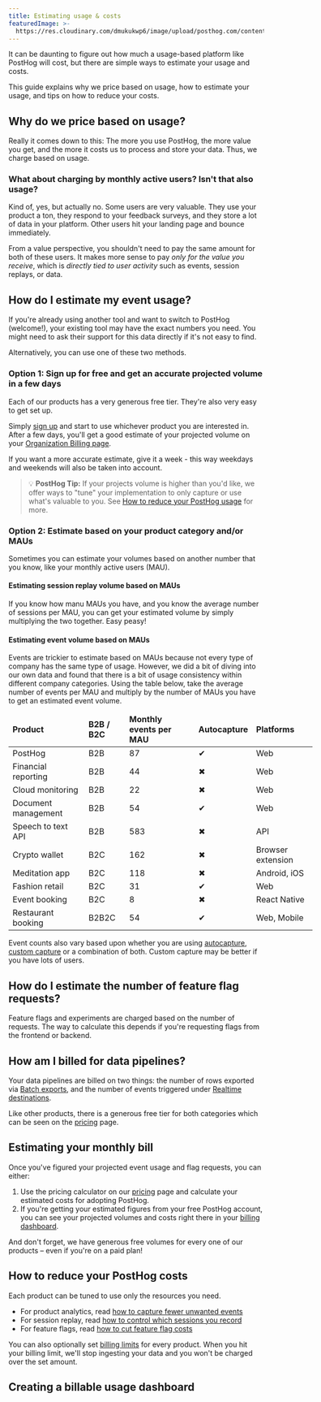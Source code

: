 ```yaml
---
title: Estimating usage & costs
featuredImage: >-
  https://res.cloudinary.com/dmukukwp6/image/upload/posthog.com/contents/docs/billing/images/docs-groups.png
---
```



It can be daunting to figure out how much a usage-based platform like PostHog will cost, but there are simple ways to estimate your usage and costs.

This guide explains why we price based on usage, how to estimate your usage, and tips on how to reduce your costs.

## Why do we price based on usage?

Really it comes down to this: The more you use PostHog, the more value you get, and the more it costs us to process and store your data. Thus, we charge based on usage.

### What about charging by monthly active users? Isn't that also usage?

Kind of, yes, but actually no. Some users are very valuable. They use your product a ton, they respond to your feedback surveys, and they store a lot of data in your platform. Other users hit your landing page and bounce immediately. 

From a value perspective, you shouldn't need to pay the same amount for both of these users. It makes more sense to pay _only for the value you receive_, which is _directly tied to user activity_ such as events, session replays, or data.

## How do I estimate my event usage?

If you're already using another tool and want to switch to PostHog (welcome!), your existing tool may have the exact numbers you need. You might need to ask their support for this data directly if it's not easy to find.

Alternatively, you can use one of these two methods.

### Option 1: Sign up for free and get an accurate projected volume in a few days

Each of our products has a very generous free tier. They're also very easy to get set up. 

Simply [sign up](https://app.posthog.com/signup) and start to use whichever product you are interested in. After a few days, you'll get a good estimate of your projected volume on your [Organization Billing page](https://app.posthog.com/organization/billing).

If you want a more accurate estimate, give it a week - this way weekdays and weekends will also be taken into account.

> 💡 **PostHog Tip:** If your projects volume is higher than you'd like, we offer ways to "tune" your implementation to only capture or use what's valuable to you. See [How to reduce your PostHog usage](/docs/getting-started/estimating-usage-costs#how-to-reduce-your-posthog-costs) for more.

### Option 2: Estimate based on your product category and/or MAUs

Sometimes you can estimate your volumes based on another number that you know, like your monthly active users (MAU).

#### Estimating session replay volume based on MAUs

If you know how manu MAUs you have, and you know the average number of sessions per MAU, you can get your estimated volume by simply multiplying the two together. Easy peasy!

#### Estimating event volume based on MAUs

Events are trickier to estimate based on MAUs because not every type of company has the same type of usage. However, we did a bit of diving into our own data and found that there is a bit of usage consistency within different company categories. Using the table below, take the average number of events per MAU and multiply by the number of MAUs you have to get an estimated event volume.

<OverflowXSection>
<table className="w-full mt-4" style="min-width: 600px;">
	<thead>
    	<tr>
			<td className="w-3/12"><strong>Product</strong></td>
        	<td className="w-3/12 text-center"><strong>B2B / B2C</strong></td>
        	<td className="w-3/12 text-center"><strong>Monthly events per MAU</strong></td>
        	<td className="w-3/12 text-center"><strong>Autocapture</strong></td>
        	<td className="w-3/12 text-center"><strong>Platforms</strong></td>
    	</tr>
	</thead>
	<tbody>
		<tr>
			<td>PostHog</td>
        	<td className="text-center">B2B</td>
        	<td className="text-center">87</td>
        	<td className="text-center"><span className="text-green text-lg">✔</span></td>
        	<td className="text-center">Web</td>
      	</tr>
		<tr>
			<td>Financial reporting</td>
        	<td className="text-center">B2B</td>
        	<td className="text-center">44</td>
        	<td className="text-center"><span className="text-red text-lg">✖</span></td>        <td className="text-center">Web</td>
    	</tr>
		<tr>
			<td>Cloud monitoring</td>
        	<td className="text-center">B2B</td>
        	<td className="text-center">22</td>
        	<td className="text-center"><span className="text-red text-lg">✖</span></td>	
          	<td className="text-center">Web</td>
      	</tr>
		<tr>
			<td>Document management</td>
        	<td className="text-center">B2B</td>
        	<td className="text-center">54</td>
        	<td className="text-center"><span className="text-green text-lg">✔</span></td>     	<td className="text-center">Web</td>
      	</tr>
		<tr>
			<td>Speech to text API</td>
        	<td className="text-center">B2B</td>
        	<td className="text-center">583</td>
        	<td className="text-center"><span className="text-red text-lg">✖</span></td>        <td className="text-center">API</td>
     	</tr>
		<tr>
			<td>Crypto wallet</td>
        	<td className="text-center">B2C</td>
        	<td className="text-center">162</td>
        	<td className="text-center"><span className="text-red text-lg">✖</span></td>        <td className="text-center">Browser extension</td>
      	</tr>
		<tr>
			<td>Meditation app</td>
        	<td className="text-center">B2C</td>
        	<td className="text-center">118</td>
        	<td className="text-center"><span className="text-red text-lg">✖</span></td>        <td className="text-center">Android, iOS</td>
      	</tr>
		<tr>
			<td>Fashion retail</td>
        	<td className="text-center">B2C</td>
        	<td className="text-center">31</td>
        	<td className="text-center"><span className="text-green text-lg">✔</span></td>         <td className="text-center">Web</td>
      	</tr>
		<tr>
			<td>Event booking</td>
        	<td className="text-center">B2C</td>
        	<td className="text-center">8</td>
        	<td className="text-center"><span className="text-red text-lg">✖</span></td>        <td className="text-center">React Native</td>
    	</tr>
		<tr>
			<td>Restaurant booking</td>
        	<td className="text-center">B2B2C</td>
        	<td className="text-center">54</td>
        	<td className="text-center"><span className="text-green text-lg">✔</span></td>        <td className="text-center">Web, Mobile</td>
    	</tr>	
	</tbody>
</table>
</OverflowXSection>

Event counts also vary based upon whether you are using [autocapture](/docs/integrate/ingest-live-data#use-autocapture), [custom capture](/docs/integrate/ingest-live-data#capture-user-events) or a combination of both. Custom capture may be better if you have lots of users.

## How do I estimate the number of feature flag requests?

Feature flags and experiments are charged based on the number of requests. The way to calculate this depends if you're requesting flags from the frontend or backend.


<FlagChargeEstimate />

## How am I billed for data pipelines?

Your data pipelines are billed on two things: the number of rows exported via [Batch exports](/docs/cdp/batch-exports), and the number of events triggered under [Realtime destinations](/docs/cdp/destinations). 

Like other products, there is a generous free tier for both categories which can be seen on the [pricing](/pricing) page. 

## Estimating your monthly bill

Once you've figured your projected event usage and flag requests, you can either:

1. Use the pricing calculator on our [pricing](/pricing) page and calculate your estimated costs for adopting PostHog. 
2. If you're getting your estimated figures from your free PostHog account, you can see your projected volumes and costs right there in your [billing dashboard](https://app.posthog.com/organization/billing).

And don't forget, we have generous free volumes for every one of our products – even if you're on a paid plan!

## How to reduce your PostHog costs

Each product can be tuned to use only the resources you need. 

- For product analytics, read [how to capture fewer unwanted events](/tutorials/fewer-unwanted-events)
- For session replay, read [how to control which sessions you record](/docs/session-replay/how-to-control-which-sessions-you-record)
- For feature flags, read [how to cut feature flag costs](/docs/feature-flags/cutting-costs)

You can also optionally set [billing limits](/docs/billing/limits-alerts) for every product. When you hit your billing limit, we'll stop ingesting your data and you won't be charged over the set amount. 

## Creating a billable usage dashboard

<PostHogBillableUsageTemplate />
